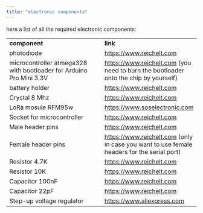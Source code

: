 ```yaml
---
title: "electronic components"
---
```


here a list of all the required electronic components:

|  |  |
|------------------------------------|------------------------------------|
| **component**​ | **link**​ |
| photodiode​ | [https://www.reichelt.com](https://www.reichelt.com/it/en/shop/product/silicon_pin_photodiode_400_1100nm_150_5_mm-60569)​ |
| microcontroller atmega328 with bootloader for Arduino Pro Mini 3.3V​ | [https://www.reichelt.com](https://www.reichelt.com/it/en/shop/product/8-bit_atmega_avr_microcontroller_32_kb_20_mhz_pdip-28-119685) (you need to burn the bootloader onto the chip by yourself)​ |
| battery holder​ | [https://www.reichelt.com](https://www.reichelt.com/it/en/shop/product/battery_holder_2x_mignon_aa_-113169)​ |
| Crystal 8 Mhz​ | [https://www.reichelt.com](https://www.reichelt.com/it/en/shop/product/standard_quartz_fundamental_8_0_mhz-32845)​ |
| LoRa mosule RFM95w​ | [https://www.soselectronic.com](https://www.soselectronic.com/en-de/products/hoperf/rfm95w-868-s2r-1-180936)​ |
| Socket for microcontroller​ | [https://www.reichelt.com](https://www.reichelt.com/it/en/shop/product/ic_socket_28-pin_double_spring_contact-86281)​ |
| Male header pins ​ | [https://www.reichelt.com](https://www.reichelt.com/it/en/shop/product/pin_header_20-pin_gold_plated_separable-235649)​ |
| Female header pins​ | [https://www.reichelt.com](https://www.reichelt.com/it/en/shop/product/female_connector_2_54mm_1x20_separable_tin_plated-283794) (only in case you want to use female headers for the serial port)​ |
| Resistor 4.7K​ | [https://www.reichelt.com](https://www.reichelt.com/it/en/shop/product/carbon_film_resistor_1_4_w_5_4_7_kohm-1425)​ |
| Resistor 10K​ | [https://www.reichelt.com](https://www.reichelt.com/it/en/shop/product/carbon_film_resistor_1_4w_5_10_kilo-ohms-1338)​ |
| Capacitor 100nF​ | [https://www.reichelt.com](https://www.reichelt.com/it/en/shop/product/multilayer_capacitor_100_nf_50_100_v_z5u_20_rm_2_5-22977)​ |
| Capacitor 22pF​ | [https://www.reichelt.com](https://www.reichelt.com/it/en/shop/product/ceramic_capacitor_22_pf_10_npo_500_v_rm_5-9330)​ |
| Step-up voltage regulator​ | [https://www.aliexpress.com](https://www.aliexpress.com/item/1005005528299048.html)​ |
